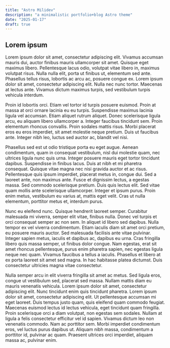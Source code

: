 ```yaml
---
title: "Astro Milidev"
description: "a minimalistic portfolio+blog Astro theme"
date: "2025-01-17"
draft: true
---
```



<MdxPublicImage src="/projects/astro-milidev/astro-milidev-banner.png"  />

## Lorem ipsum

Lorem ipsum dolor sit amet, consectetur adipiscing elit. Vivamus accumsan mauris dui, auctor finibus mauris ullamcorper sit amet. Quisque eget maximus libero. Pellentesque lacus odio, volutpat vitae libero in, maximus volutpat risus. Nulla nulla elit, porta ut finibus ut, elementum sed ante. Phasellus tellus risus, lobortis ac arcu ac, posuere congue ex. Lorem ipsum dolor sit amet, consectetur adipiscing elit. Nulla nec nunc tortor. Maecenas at lectus ante. Vivamus dictum maximus turpis, sed vestibulum turpis vehicula interdum.

Proin id lobortis orci. Etiam vel tortor id turpis posuere euismod. Proin at massa at orci ornare lacinia eu eu turpis. Suspendisse maximus lacinia ligula vel accumsan. Etiam aliquet rutrum aliquet. Donec scelerisque ligula arcu, eu aliquam libero ullamcorper a. Integer faucibus tincidunt sem. Proin elementum rhoncus convallis. Proin sodales mattis risus. Morbi placerat eros eu eros imperdiet, sit amet molestie neque pretium. Duis ut faucibus ante. Integer nibh leo, luctus sed auctor ac, blandit vel nisi.

Phasellus sed est ut odio tristique porta eu eget augue. Aenean condimentum, quam in consequat vestibulum, nisl dui molestie quam, nec ultrices ligula nunc quis urna. Integer posuere mauris eget tortor tincidunt dapibus. Suspendisse in finibus lacus. Duis at nibh et mi pharetra consequat. Quisque vitae magna nec nisi gravida auctor et ac risus. Pellentesque quis ipsum imperdiet, placerat metus in, congue dui. Sed a laoreet ante, non maximus ante. Fusce et dignissim lectus, a egestas massa. Sed commodo scelerisque pretium. Duis quis lectus elit. Sed vitae quam mollis ante scelerisque ullamcorper. Integer et ipsum purus. Proin enim metus, vestibulum eu varius at, mattis eget velit. Cras ut nulla elementum, porttitor metus et, interdum purus.

Nunc eu eleifend nunc. Quisque hendrerit laoreet semper. Curabitur malesuada mi viverra, semper elit vitae, finibus nulla. Donec vel turpis et orci consequat semper ac non sem. In aliquet id libero sed dapibus. Nulla tempor ex vel viverra condimentum. Etiam iaculis diam sit amet orci pretium, eu posuere mauris auctor. Sed malesuada facilisis ante vitae pulvinar. Integer sapien metus, iaculis et dapibus ac, dapibus eu urna. Cras fringilla libero quis massa semper, ut finibus dolor congue. Nam egestas, erat sit amet rhoncus pellentesque, purus enim pharetra sapien, nec egestas ligula neque nec quam. Vivamus faucibus a tellus a iaculis. Phasellus et libero at ex porta laoreet sit amet sed magna. In hac habitasse platea dictumst. Duis consectetur ultricies magna vitae consectetur.

Nulla semper arcu in elit viverra fringilla sit amet ac metus. Sed ligula eros, congue ut vestibulum sed, placerat sed massa. Nullam mattis diam eu mauris venenatis vehicula. Lorem ipsum dolor sit amet, consectetur adipiscing elit. Nunc tincidunt enim quis tincidunt pharetra. Lorem ipsum dolor sit amet, consectetur adipiscing elit. Ut pellentesque accumsan mi eget laoreet. Duis tempus justo quam, quis eleifend quam commodo feugiat. Maecenas euismod lectus id lectus vehicula, eget tincidunt quam fringilla. Proin scelerisque orci a diam volutpat, non egestas sem sodales. Nullam at ligula a felis consectetur efficitur vel id sapien. Vivamus dictum leo non venenatis commodo. Nam ac porttitor sem. Morbi imperdiet condimentum eros, vel luctus purus dapibus ut. Aliquam nibh massa, condimentum a porttitor id, pulvinar ac quam. Praesent ultrices orci imperdiet, aliquam massa ac, pulvinar enim.